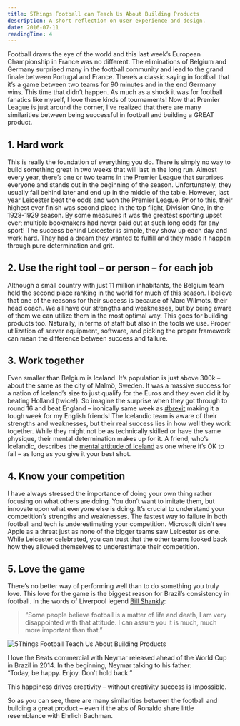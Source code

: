 ```yaml
---
title: 5Things Football can Teach Us About Building Products
description: A short reflection on user experience and design.
date: 2016-07-11
readingTime: 4
---
```


Football draws the eye of the world and this last week’s European Championship in France was no different. The eliminations of Belgium and Germany surprised many in the football community and lead to the grand finale between Portugal and France. There’s a classic saying in football that it’s a game between two teams for 90 minutes and in the end Germany wins. This time that didn’t happen. As much as a shock it was for football fanatics like myself, I love these kinds of tournaments! Now that Premier League is just around the corner, I’ve realized that there are many similarities between being successful in football and building a GREAT product.

## 1. Hard work

This is really the foundation of everything you do. There is simply no way to build something great in two weeks that will last in the long run. Almost every year, there’s one or two teams in the Premier League that surprises everyone and stands out in the beginning of the season. Unfortunately, they usually fall behind later and end up in the middle of the table. However, last year Leicester beat the odds and won the Premier League. Prior to this, their highest ever finish was second place in the top flight, Division One, in the 1928-1929 season. By some measures it was the greatest sporting upset ever; multiple bookmakers had never paid out at such long odds for any sport! The success behind Leicester is simple, they show up each day and work hard. They had a dream they wanted to fulfill and they made it happen through pure determination and grit.

## 2. Use the right tool &#8211; or person &#8211; for each job

Although a small country with just 11 million inhabitants, the Belgium team held the second place ranking in the world for much of this season. I believe that one of the reasons for their success is because of Marc Wilmots, their head coach. We all have our strengths and weaknesses, but by being aware of them we can utilize them in the most optimal way. This goes for building products too. Naturally, in terms of staff but also in the tools we use. Proper utilization of server equipment, software, and picking the proper framework can mean the difference between success and failure.

## 3. Work together

Even smaller than Belgium is Iceland. It’s population is just above 300k &#8211; about the same as the city of Malmö, Sweden. It was a massive success for a nation of Iceland’s size to just qualify for the Euros and they even did it by beating Holland (twice!). So imagine the surprise when they got through to round 16 and beat England &#8211; ironically same week as <a href="https://twitter.com/hashtag/Brexit?src=hash" target="_blank">#brexit</a> making it a tough week for my English friends! The Icelandic team is aware of their strengths and weaknesses, but their real success lies in how well they work together. While they might not be as technically skilled or have the same physique, their mental determination makes up for it. A friend, who’s Icelandic, describes the <a href="http://www.svt.se/opinion/kaxig-behover-inte-vara-ett-skallsord" target="_blank">mental attitude of Iceland</a> as one where it’s OK to fail &#8211; as long as you give it your best shot.

## 4. Know your competition

I have always stressed the importance of doing your own thing rather focusing on what others are doing. You don’t want to imitate them, but innovate upon what everyone else is doing. It’s crucial to understand your competition’s strengths and weaknesses. The fastest way to failure in both football and tech is underestimating your competition. Microsoft didn’t see Apple as a threat just as none of the bigger teams saw Leicester as one. While Leicester celebrated, you can trust that the other teams looked back how they allowed themselves to underestimate their competition.

## 5. Love the game

There’s no better way of performing well than to do something you truly love. This love for the game is the biggest reason for Brazil’s consistency in football. In the words of Liverpool legend <a href="https://en.wikipedia.org/wiki/Bill_Shankly" target="_blank">Bill Shankly</a>:

> “Some people believe football is a matter of life and death, I am very disappointed with that attitude. I can assure you it is much, much more important than that.”

![5Things Football Teach Us About Building Products](pablo-2-1024x512.png)

I love the Beats commercial with Neymar released ahead of the World Cup in Brazil in 2014. In the beginning, Neymar talking to his father: <br />“Today, be happy. Enjoy. Don’t hold back.”

This happiness drives creativity &#8211; without creativity success is impossible.

So as you can see, there are many similarities between the football and building a great product &#8211; even if the abs of Ronaldo share little resemblance with Ehrlich Bachman.